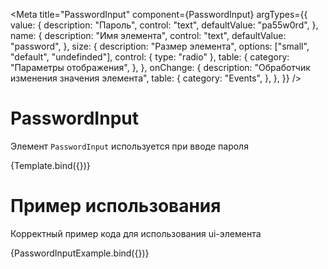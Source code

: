 <!-- PasswordInput.stories.mdx -->




<Meta
  title="PasswordInput"
  component={PasswordInput}
  argTypes={{
    value: {
      description: "Пароль",
      control: "text",
      defaultValue: "pa55w0rd",
    },
    name: {
      description: "Имя элемента",
      control: "text",
      defaultValue: "password",
    },
    size: {
      description: "Размер элемента",
      options: ["small", "default", "undefinded"],
      control: { type: "radio" },
      table: {
        category: "Параметры отображения",
      },
    },
    onChange: {
      description: "Обработчик изменения значения элемента",
      table: {
        category: "Events",
      },
    },
  }}
/>


# PasswordInput

Элемент `PasswordInput` используется при вводе пароля

<Canvas>
  <Story name="argTypes">{Template.bind({})}</Story>
</Canvas>

<ArgsTable story="argTypes" />

# Пример использования

Корректный пример кода для использования ui-элемента

<Canvas mdxSource={PasswordInputExample}>
  <Story name="useCase">{PasswordInputExample.bind({})}</Story>
</Canvas>
